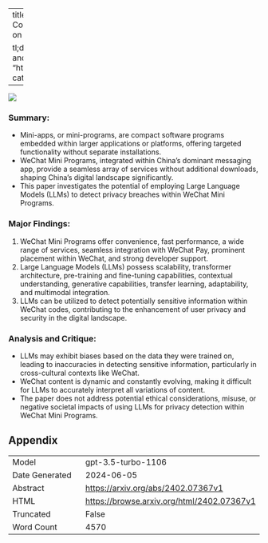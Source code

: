 
---
title: "Utilizing Large LanguageModels to Detect Privacy Leaks in Mini-App Code"
id: "2402.07367v1"
description: "Article: The Impact of Social Media on Mental Health: A Literature Review

tl;dr: Social media has complex effects on mental health, with both positive and negative impacts."
author: Liming Jiang
date: "2024-02-12"
image: "https://browse.arxiv.org/html/2402.07367v1/extracted/5403139/gpt.png"
categories: ['security', 'robustness']
format:
  html:
    code-overflow: wrap
---

![](https://browse.arxiv.org/html/2402.07367v1/extracted/5403139/gpt.png)

### **Summary:**
- Mini-apps, or mini-programs, are compact software programs embedded within larger applications or platforms, offering targeted functionality without separate installations.
- WeChat Mini Programs, integrated within China's dominant messaging app, provide a seamless array of services without additional downloads, shaping China's digital landscape significantly.
- This paper investigates the potential of employing Large Language Models (LLMs) to detect privacy breaches within WeChat Mini Programs.

### **Major Findings:**
1. WeChat Mini Programs offer convenience, fast performance, a wide range of services, seamless integration with WeChat Pay, prominent placement within WeChat, and strong developer support.
2. Large Language Models (LLMs) possess scalability, transformer architecture, pre-training and fine-tuning capabilities, contextual understanding, generative capabilities, transfer learning, adaptability, and multimodal integration.
3. LLMs can be utilized to detect potentially sensitive information within WeChat codes, contributing to the enhancement of user privacy and security in the digital landscape.

### **Analysis and Critique:**
- LLMs may exhibit biases based on the data they were trained on, leading to inaccuracies in detecting sensitive information, particularly in cross-cultural contexts like WeChat.
- WeChat content is dynamic and constantly evolving, making it difficult for LLMs to accurately interpret all variations of content.
- The paper does not address potential ethical considerations, misuse, or negative societal impacts of using LLMs for privacy detection within WeChat Mini Programs.

## Appendix

|          |          |
|----------|----------|
| Model     | gpt-3.5-turbo-1106       |
| Date Generated     | 2024-06-05       |
| Abstract | [https://arxiv.org/abs/2402.07367v1](https://arxiv.org/abs/2402.07367v1)        |
| HTML     | [https://browse.arxiv.org/html/2402.07367v1](https://browse.arxiv.org/html/2402.07367v1)       |
| Truncated       | False       |
| Word Count       | 4570       |